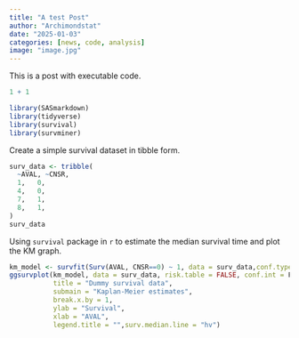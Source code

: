 ```yaml
---
title: "A test Post"
author: "Archimondstat"
date: "2025-01-03"
categories: [news, code, analysis]
image: "image.jpg"
---
```


This is a post with executable code.

```r
1 + 1
```

```r
library(SASmarkdown)
library(tidyverse)
library(survival)
library(survminer)
```

Create a simple survival dataset in tibble form.

```r
surv_data <- tribble(
  ~AVAL, ~CNSR,
  1,   0,
  4,   0,
  7,   1,
  8,   1,
)
surv_data
```

Using `survival` package in `r` to estimate the median survival time and plot the KM graph.

```r
km_model <- survfit(Surv(AVAL, CNSR==0) ~ 1, data = surv_data,conf.type=c("log-log"))
ggsurvplot(km_model, data = surv_data, risk.table = FALSE, conf.int = F,
           title = "Dummy survival data", 
           submain = "Kaplan-Meier estimates", 
           break.x.by = 1,
           ylab = "Survival",
           xlab = "AVAL",
           legend.title = "",surv.median.line = "hv")
```
